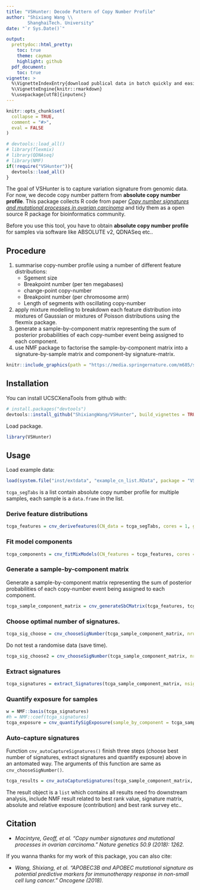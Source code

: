 ```yaml
---
title: "VSHunter: Decode Pattern of Copy Number Profile"
author: "Shixiang Wang \\
        ShanghaiTech. University"
date: "`r Sys.Date()`"

output:
  prettydoc::html_pretty:
    toc: true
    theme: cayman
    highlight: github
  pdf_document:
    toc: true
vignette: >
  %\VignetteIndexEntry{download publical data in batch quickly and easily}
  %\VignetteEngine{knitr::rmarkdown}
  %\usepackage[utf8]{inputenc}
---
```


```r
knitr::opts_chunk$set(
  collapse = TRUE,
  comment = "#>",
  eval = FALSE
)
```

```r
# devtools::load_all()
# library(flexmix)
# library(QDNAseq)
# library(NMF)
if(!require("VSHunter")){
  devtools::load_all()
}
```

The goal of VSHunter is to capture variation signature from genomic data. For now, we decode copy number pattern from **absolute copy number profile**. This package collects R code from paper _[Copy number signatures and mutational processes in ovarian carcinoma](https://www.nature.com/articles/s41588-018-0179-8)_ and tidy them as a open source R package for bioinformatics community.

Before you use this tool, you have to obtain **absolute copy number profile** for samples via software like ABSOLUTE v2, QDNASeq etc..

## Procedure

1. summarise copy-number profile using a number of different feature distributions:
    * Sgement size
    * Breakpoint number (per ten megabases)
    * change-point copy-number
    * Breakpoint number (per chromosome arm)
    * Length of segments with oscillating copy-number
2. apply mixture modelling to breakdown each feature distribution into mixtures of Gaussian or mixtures of Poisson distributions using the flexmix package.
3. generate a sample-by-component matrix representing the sum of posterior probabilities of each copy-number event being assigned to each component.
4. use NMF package to factorise the sample-by-component matrix into a signature-by-sample matrix and component-by signature-matrix.

```r
knitr::include_graphics(path = "https://media.springernature.com/m685/springer-static/image/art%3A10.1038%2Fs41588-018-0179-8/MediaObjects/41588_2018_179_Fig1_HTML.png")
```



## Installation

You can install UCSCXenaTools from github with:

```r
# install.packages("devtools")
devtools::install_github("ShixiangWang/VSHunter", build_vignettes = TRUE)
```

Load package.

```r
library(VSHunter)
```


## Usage

Load example data:

```r
load(system.file("inst/extdata", "example_cn_list.RData", package = "VSHunter"))
```

`tcga_segTabs` is a list contain absolute copy number profile for multiple samples, each sample is a `data.frame` in the list.

### Derive feature distributions

```r
tcga_features = cnv_derivefeatures(CN_data = tcga_segTabs, cores = 1, genome_build = "hg19")
```

### Fit model components

```r
tcga_components = cnv_fitMixModels(CN_features = tcga_features, cores = 4)
```


### Generate a sample-by-component matrix

Generate a sample-by-component matrix representing the sum of posterior probabilities of each copy-number event being assigned to each component.

```r
tcga_sample_component_matrix = cnv_generateSbCMatrix(tcga_features, tcga_components, cores = 4)
```


### Choose optimal number of signatures.

```r
tcga_sig_choose = cnv_chooseSigNumber(tcga_sample_component_matrix, nrun = 10, cores = 4)
```


Do not test a randomise data (save time).

```r
tcga_sig_choose2 = cnv_chooseSigNumber(tcga_sample_component_matrix, nrun = 10, cores = 4, testRandom = FALSE)
```


### Extract signatures

```r
tcga_signatures = extract_Signatures(tcga_sample_component_matrix, nsig = 3, cores = 4)
```

### Quantify exposure for samples

```r
w = NMF::basis(tcga_signatures)
#h = NMF::coef(tcga_signatures)
tcga_exposure = cnv_quantifySigExposure(sample_by_component = tcga_sample_component_matrix, component_by_signature = w)
```

### Auto-capture signatures

Function `cnv_autoCaptureSignatures()` finish three steps (choose best number of signatures, extract signatures and quantify exposure) above in an  antomated way. The arguments of this function are same as `cnv_chooseSigNumber()`.

```r
tcga_results = cnv_autoCaptureSignatures(tcga_sample_component_matrix, nrun=10, cores = 4)
```

The result object is a `list` which contains all results need fro downstream analysis, include NMF result related to best rank value, signature matrix, absolute and relative exposure (contribution) and best rank survey etc..
 
## Citation

* _Macintyre, Geoff, et al. "Copy number signatures and mutational processes in ovarian carcinoma." Nature genetics 50.9 (2018): 1262._

If you wanna thanks for my work of this package, you can also cite:

* _Wang, Shixiang, et al. "APOBEC3B and APOBEC mutational signature as potential predictive markers for immunotherapy response in non-small cell lung cancer." Oncogene (2018)._
